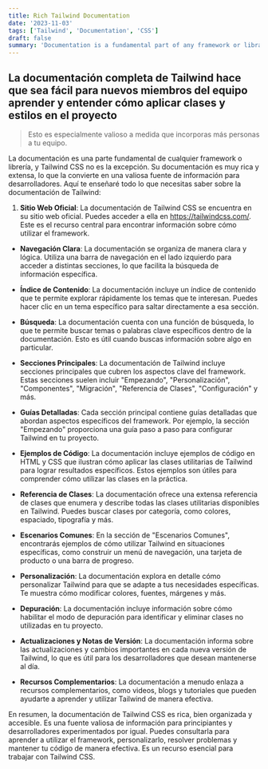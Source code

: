 ```yaml
---
title: Rich Tailwind Documentation 
date: '2023-11-03'
tags: ['Tailwind', 'Documentation', 'CSS']
draft: false
summary: 'Documentation is a fundamental part of any framework or library, and Tailwind CSS is no exception.'
---
```


## La documentación completa de Tailwind hace que sea fácil para nuevos miembros del equipo aprender y entender cómo aplicar clases y estilos en el proyecto

> Esto es especialmente valioso a medida que incorporas más personas a tu equipo.

La documentación es una parte fundamental de cualquier framework o librería, y Tailwind CSS no es la excepción. Su documentación es muy rica y extensa, lo que la convierte en una valiosa fuente de información para desarrolladores. Aquí te enseñaré todo lo que necesitas saber sobre la documentación de Tailwind:

1. **Sitio Web Oficial**: La documentación de Tailwind CSS se encuentra en su sitio web oficial. Puedes acceder a ella en https://tailwindcss.com/. Este es el recurso central para encontrar información sobre cómo utilizar el framework.

+ **Navegación Clara**: La documentación se organiza de manera clara y lógica. Utiliza una barra de navegación en el lado izquierdo para acceder a distintas secciones, lo que facilita la búsqueda de información específica.

+ **Índice de Contenido**: La documentación incluye un índice de contenido que te permite explorar rápidamente los temas que te interesan. Puedes hacer clic en un tema específico para saltar directamente a esa sección.

+ **Búsqueda**: La documentación cuenta con una función de búsqueda, lo que te permite buscar temas o palabras clave específicos dentro de la documentación. Esto es útil cuando buscas información sobre algo en particular.

+ **Secciones Principales**: La documentación de Tailwind incluye secciones principales que cubren los aspectos clave del framework. Estas secciones suelen incluir "Empezando", "Personalización", "Componentes", "Migración", "Referencia de Clases", "Configuración" y más.

+ **Guías Detalladas**: Cada sección principal contiene guías detalladas que abordan aspectos específicos del framework. Por ejemplo, la sección "Empezando" proporciona una guía paso a paso para configurar Tailwind en tu proyecto.

+ **Ejemplos de Código**: La documentación incluye ejemplos de código en HTML y CSS que ilustran cómo aplicar las clases utilitarias de Tailwind para lograr resultados específicos. Estos ejemplos son útiles para comprender cómo utilizar las clases en la práctica.

+ **Referencia de Clases**: La documentación ofrece una extensa referencia de clases que enumera y describe todas las clases utilitarias disponibles en Tailwind. Puedes buscar clases por categoría, como colores, espaciado, tipografía y más.

+ **Escenarios Comunes**: En la sección de "Escenarios Comunes", encontrarás ejemplos de cómo utilizar Tailwind en situaciones específicas, como construir un menú de navegación, una tarjeta de producto o una barra de progreso.

+ **Personalización**: La documentación explora en detalle cómo personalizar Tailwind para que se adapte a tus necesidades específicas. Te muestra cómo modificar colores, fuentes, márgenes y más.

+ **Depuración**: La documentación incluye información sobre cómo habilitar el modo de depuración para identificar y eliminar clases no utilizadas en tu proyecto.

+ **Actualizaciones y Notas de Versión**: La documentación informa sobre las actualizaciones y cambios importantes en cada nueva versión de Tailwind, lo que es útil para los desarrolladores que desean mantenerse al día.

+ **Recursos Complementarios**: La documentación a menudo enlaza a recursos complementarios, como videos, blogs y tutoriales que pueden ayudarte a aprender y utilizar Tailwind de manera efectiva.

En resumen, la documentación de Tailwind CSS es rica, bien organizada y accesible. Es una fuente valiosa de información para principiantes y desarrolladores experimentados por igual. Puedes consultarla para aprender a utilizar el framework, personalizarlo, resolver problemas y mantener tu código de manera efectiva. Es un recurso esencial para trabajar con Tailwind CSS.